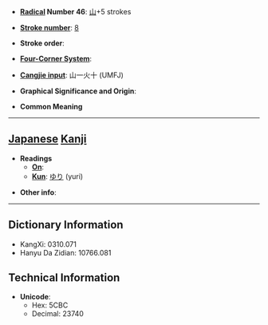 * '''[[Wiktionary:Chinese radical index| Radical]] Number 46''': [[Wiktionary:Chinese radical index 山|山]]+5 strokes

* '''[[Wiktionary:Chinese total strokes index|Stroke number]]''': [[Wiktionary:Chinese total strokes index 8|8]]

* '''Stroke order''': 

* '''[[Wiktionary:Chinese four corner index|Four-Corner System]]''': 

* '''[[Wiktionary:Chinese Cangjie index|Cangjie input]]''': 山一火十 (UMFJ)

* '''Graphical Significance and Origin''': 

* '''Common Meaning'''

----

== [[Japanese]] [[Kanji]] ==

* '''Readings'''
** '''[[On]]''': 
** '''[[Kun]]''': [[ゆり]] (yuri)

* '''Other info''':  

----

== Dictionary Information ==

* KangXi: 0310.071
* Hanyu Da Zidian: 10766.081

== Technical Information ==

* '''Unicode''':
** Hex: 5CBC
** Decimal: 23740
